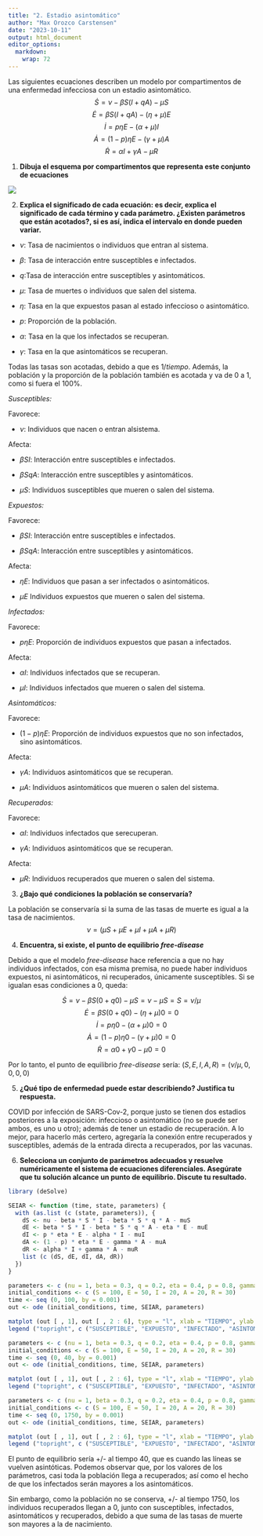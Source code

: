 ```yaml
---
title: "2. Estadio asintomático"
author: "Max Orozco Carstensen"
date: "2023-10-11"
output: html_document
editor_options: 
  markdown: 
    wrap: 72
---
```


Las siguientes ecuaciones describen un modelo por compartimentos de una
enfermedad infecciosa con un estadio asintomático.
$$\dot S = \nu -\beta S(I +qA)-\mu S$$
$$\dot E= \beta S(I+qA) -(\eta+\mu)E $$
$$\dot I = p\eta E -(\alpha +\mu)I$$
$$\dot A= (1-p)\eta E -(\gamma +\mu)A$$
$$\dot R=\alpha I +\gamma A-\mu R$$

1.  **Dibuja el esquema por compartimentos que representa este conjunto
    de ecuaciones**

![](FIGURAS/SEIAR.png)

2.  **Explica el significado de cada ecuación: es decir, explica el
    significado de cada término y cada parámetro. ¿Existen parámetros
    que están acotados?, si es así, indica el intervalo en donde pueden
    variar.**

-   $\nu$: Tasa de nacimientos o individuos que entran al sistema.

-   $\beta$: Tasa de interacción entre susceptibles e infectados.

-   $q$:Tasa de interacción entre susceptibles y asintomáticos.

-   $\mu$: Tasa de muertes o individuos que salen del sistema.

-   $\eta$: Tasa en la que expuestos pasan al estado infeccioso o
    asintomático.

-   $p$: Proporción de la población.

-   $\alpha$: Tasa en la que los infectados se recuperan.

-   $\gamma$: Tasa en la que asintomáticos se recuperan.

Todas las tasas son acotadas, debido a que es $1/tiempo$. Además, la
población y la proporción de la población también es acotada y va de 0 a
1, como si fuera el 100%.

*Susceptibles:*

Favorece:

-   $\nu$: Individuos que nacen o entran alsistema.

Afecta:

-   $\beta SI$: Interacción entre susceptibles e infectados.

-   $\beta S q A$: Interacción entre susceptibles y asintomáticos.

-   $\mu S$: Individuos susceptibles que mueren o salen del sistema.

*Expuestos:*

Favorece:

-   $\beta SI$: Interacción entre susceptibles e infectados.

-   $\beta S q A$: Interacción entre susceptibles y asintomáticos.

Afecta:

-   $\eta E$: Individuos que pasan a ser infectados o asintomáticos.

-   $\mu E$ Individuos expuestos que mueren o salen del sistema.

*Infectados:*

Favorece:

-   $p \eta E$: Proporción de individuos expuestos que pasan a
    infectados.

Afecta:

-   $\alpha I$: Individuos infectados que se recuperan.

-   $\mu I$: Individuos infectados que mueren o salen del sistema.

*Asintomáticos:*

Favorece:

-   $(1-p) \eta E$: Proporción de individuos expuestos que no son
    infectados, sino asintomáticos.

Afecta:

-   $\gamma A$: Individuos asintomáticos que se recuperan.

-   $\mu A$: Individuos asintomáticos que mueren o salen del sistema.

*Recuperados:*

Favorece:

-   $\alpha I$: Individuos infectados que serecuperan.

-   $\gamma A$: Individuos asintomáticos que se recuperan.

Afecta:

-   $\mu R$: Individuos recuperados que mueren o salen del sistema.

3.  **¿Bajo qué condiciones la población se conservaría?**

La población se conservaría si la suma de las tasas de muerte es igual a
la tasa de nacimientos.
$$ \nu = (\mu S + \mu E + \mu I + \mu A + \mu R)$$

4.  **Encuentra, si existe, el punto de equilibrio *free-disease***

Debido a que el modelo *free-disease* hace referencia a que no hay
individuos infectados, con esa misma premisa, no puede haber individuos
expuestos, ni asintomáticos, ni recuperados, únicamente susceptibles. Si
se igualan esas condiciones a 0, queda:

$$\dot S = \nu - \beta S (0 +q0) - \mu S = \nu - \mu S = S = \nu / \mu $$
$$\dot E = \beta S (0 + q0) - (\eta + \mu)0 = 0 $$
$$\dot I = p \eta 0 - (\alpha + \mu)0 = 0$$
$$\dot A = (1 - p) \eta 0 - (\gamma + \mu)0 = 0$$
$$\dot R = \alpha 0 + \gamma 0-\mu 0 = 0$$

Por lo tanto, el punto de equilibrio *free-disease* sería:
$(S, E, I, A, R) = (\nu / \mu, 0, 0, 0, 0)$

5.  **¿Qué tipo de enfermedad puede estar describiendo? Justifica tu
    respuesta.**

COVID por infección de SARS-Cov-2, porque justo se tienen dos estadios
posteriores a la exposición: infeccioso o asintomático (no se puede ser
ambos, es uno u otro); además de tener un estadio de recuperación. A lo
mejor, para hacerlo más certero, agregaría la conexión entre recuperados
y susceptibles, además de la entrada directa a recuperados, por las
vacunas.

6.  **Selecciona un conjunto de parámetros adecuados y resuelve
    numéricamente el sistema de ecuaciones diferenciales. Asegúrate que
    tu solución alcance un punto de equilibrio. Discute tu resultado.**

```r
library (deSolve) 

SEIAR <- function (time, state, parameters) {
  with (as.list (c (state, parameters)), {
    dS <- nu - beta * S * I - beta * S * q * A - muS
    dE <- beta * S * I - beta * S * q * A - eta * E - muE
    dI <- p * eta * E - alpha * I - muI
    dA <- (1 - p) * eta * E - gamma * A - muA
    dR <- alpha * I + gamma * A - muR
    list (c (dS, dE, dI, dA, dR)) 
  })
}

parameters <- c (nu = 1, beta = 0.3, q = 0.2, eta = 0.4, p = 0.8, gamma = 0.2, alpha = 0.1, muS = 0.1, muE = 0.2, muI = 0.5, muA = 0.4, muR = 0.1)
initial_conditions <- c (S = 100, E = 50, I = 20, A = 20, R = 30) 
time <- seq (0, 100, by = 0.001)
out <- ode (initial_conditions, time, SEIAR, parameters)

matplot (out [ , 1], out [ , 2 : 6], type = "l", xlab = "TIEMPO", ylab = "POBLACIÓN", main = "MODELO SEIAR, ESTADIO ASINTOMÁTICO (0 - 100)", lwd = 3)
legend ("topright", c ("SUSCEPTIBLE", "EXPUESTO", "INFECTADO", "ASINTOMÁTICO", "RECUPERADO"), col = 1 : 5, lty = 1 : 5, cex = 0.5)

parameters <- c (nu = 1, beta = 0.3, q = 0.2, eta = 0.4, p = 0.8, gamma = 0.2, alpha = 0.1, muS = 0.1, muE = 0.2, muI = 0.5, muA = 0.4, muR = 0.1)
initial_conditions <- c (S = 100, E = 50, I = 20, A = 20, R = 30) 
time <- seq (0, 40, by = 0.001)
out <- ode (initial_conditions, time, SEIAR, parameters)

matplot (out [ , 1], out [ , 2 : 6], type = "l", xlab = "TIEMPO", ylab = "POBLACIÓN", main = "MODELO SEIAR, ESTADIO ASINTOMÁTICO (0 - 40)", lwd = 3)
legend ("topright", c ("SUSCEPTIBLE", "EXPUESTO", "INFECTADO", "ASINTOMÁTICO", "RECUPERADO"), col = 1 : 5, lty = 1 : 5, cex = 0.5)

parameters <- c (nu = 1, beta = 0.3, q = 0.2, eta = 0.4, p = 0.8, gamma = 0.2, alpha = 0.1, muS = 0.1, muE = 0.2, muI = 0.5, muA = 0.4, muR = 0.1)
initial_conditions <- c (S = 100, E = 50, I = 20, A = 20, R = 30) 
time <- seq (0, 1750, by = 0.001)
out <- ode (initial_conditions, time, SEIAR, parameters)

matplot (out [ , 1], out [ , 2 : 6], type = "l", xlab = "TIEMPO", ylab = "POBLACIÓN", main = "MODELO SEIAR, ESTADIO ASINTOMÁTICO (0 - 1750)", lwd = 3)
legend ("topright", c ("SUSCEPTIBLE", "EXPUESTO", "INFECTADO", "ASINTOMÁTICO", "RECUPERADO"), col = 1 : 5, lty = 1 : 5, cex = 0.5)

```

El punto de equilibrio sería +/- al tiempo 40, que es cuando las líneas
se vuelven asintóticas. Podemos observar que, por los valores de los
parámetros, casi toda la población llega a recuperados; así como el
hecho de que los infectados serán mayores a los asintomáticos.

Sin embargo, como la población no se conserva, +/- al tiempo 1750, los
individuos recuperados llegan a 0, junto con susceptibles, infectados,
asintomáticos y recuperados, debido a que suma de las tasas de muerte
son mayores a la de nacimiento.
